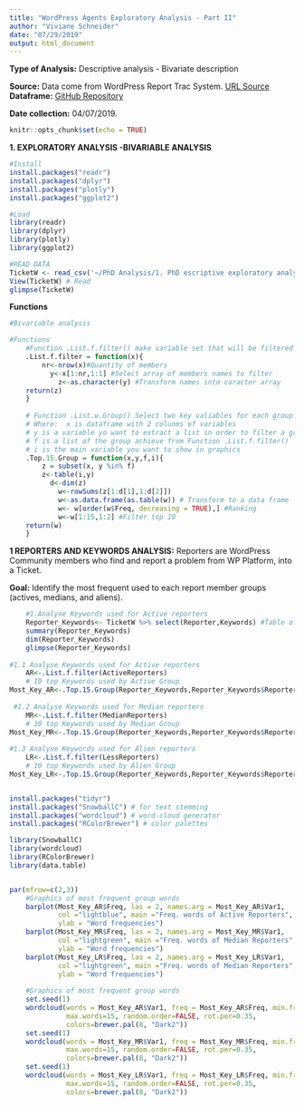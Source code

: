 ```yaml
---
title: "WordPress Agents Exploratory Analysis - Part II"
author: "Viviane Schneider"
date: "07/29/2019"
output: html_document
---
```

**Type of Analysis:** Descriptive analysis - Bivariate description

**Source:** Data come from WordPress Report Trac System.
[URL Source](https://core.trac.wordpress.org/query?status=accepted&status=assigned&status=new&status=reopened&status=reviewing&col=id&col=summary&col=status&col=owner&col=type&col=priority&col=milestone&col=component&col=version&col=severity&col=resolution&col=time&col=changetime&col=focuses&col=reporter&col=keywords&order=priority)
**Dataframe:** [GitHub Repository](https://raw.githubusercontent.com/vivianesch/CoherenceAnalysisWordPress/master/TicketW.csv)

**Date collection:** 04/07/2019.

```r
knitr::opts_chunk$set(echo = TRUE)
```

**1. EXPLORATORY ANALYSIS -BIVARIABLE ANALYSIS** 

```r
#Install
install.packages("readr")
install.packages("dplyr")
install.packages("plotly")
install.packages("ggplot2")

#Load
library(readr)
library(dplyr)
library(plotly)
library(ggplot2)

```

```r
#READ DATA
TicketW <- read_csv('~/PhD Analysis/1. PhD escriptive exploratory analysis/TicketW.csv')
View(TicketW) # Read 
glimpse(TicketW)

```

**Functions** 

```r
#Bivariable analysis

#Functions
    #Function .List.f.filter() make variable set that will be filtered
    .List.f.filter = function(x){
        nr<-nrow(x)#Quantity of members
          y<-x[1:nr,1:1] #Select array of members names to filter 
            z<-as.character(y) #Transform names into caracter array
    return(z)
    }
    
    # Function .List.w.Group() Select two key valiables for each group and return a list of inter-ralation of it
    # Where:  x is dataframe with 2 colunms of variables
    # y is a variable yo want to extract a list in order to filter a group
    # f is a list of the group achieve from Function .List.f.filter()
    # i is the main variable you want to show in graphics
    .Top.15.Group = function(x,y,f,i){
        z = subset(x, y %in% f) 
        z<-table(i,y)
          d<-dim(z)
            w<-rowSums(z[1:d[1],1:d[2]])
            w<-as.data.frame(as.table(w)) # Transform to a data frame
            w<- w[order(w$Freq, decreasing = TRUE),] #Ranking
            w<-w[1:15,1:2] #Filter top 10
    return(w)
    } 

```


**1 REPORTERS AND KEYWORDS ANALYSIS:** Reporters are WordPress Community members who find and report a problem from WP Platform, into a Ticket.

**Goal:** Identify the most frequent used to each report member groups (actives, medians, and aliens).

```r

    #1.Analyse Keywords used for Active reporters
    Reporter_Keywords<- TicketW %>% select(Reporter,Keywords) #Table of Reporters and Keywords
    summary(Reporter_Keywords)
    dim(Reporter_Keywords)
    glimpse(Reporter_Keywords)
    
#1.1 Analyse Keywords used for Active reporters
    AR<-.List.f.filter(ActiveReporters)
    # 10 top Keywords used by Active Group
Most_Key_AR<-.Top.15.Group(Reporter_Keywords,Reporter_Keywords$Reporter,AR,Reporter_Keywords$Keywords) 
  
 #1.2 Analyse Keywords used for Median reporters
    MR<-.List.f.filter(MedianReporters)
    # 10 top Keywords used by Median Group
Most_Key_MR<-.Top.15.Group(Reporter_Keywords,Reporter_Keywords$Reporter,MR,Reporter_Keywords$Keywords) 
    
#1.3 Analyse Keywords used for Alien reporters
    LR<-.List.f.filter(LessReporters)
    # 10 top Keywords used by Alien Group 
Most_Key_LR<-.Top.15.Group(Reporter_Keywords,Reporter_Keywords$Reporter,LR,Reporter_Keywords$Keywords) 


install.packages("tidyr")
install.packages("SnowballC") # for text stemming
install.packages("wordcloud") # word-cloud generator 
install.packages("RColorBrewer") # color palettes

library(SnowballC)
library(wordcloud)
library(RColorBrewer)
library(data.table)


par(mfrow=c(2,3))
    #Graphics of most frequent group words 
    barplot(Most_Key_AR$Freq, las = 2, names.arg = Most_Key_AR$Var1,
            col ="lightblue", main ="Freq. words of Active Reporters",
            ylab = "Word frequencies")
    barplot(Most_Key_MR$Freq, las = 2, names.arg = Most_Key_MR$Var1,
            col ="lightgreen", main ="Freq. words of Median Reporters",
            ylab = "Word frequencies")
    barplot(Most_Key_LR$Freq, las = 2, names.arg = Most_Key_LR$Var1,
            col ="lightgreen", main ="Freq. words of Median Reporters",
            ylab = "Word frequencies")
    
    #Graphics of most frequent group words 
    set.seed(1)
    wordcloud(words = Most_Key_AR$Var1, freq = Most_Key_AR$Freq, min.freq = 1,
              max.words=15, random.order=FALSE, rot.per=0.35, 
              colors=brewer.pal(8, "Dark2"))
    set.seed(1)
    wordcloud(words = Most_Key_MR$Var1, freq = Most_Key_MR$Freq, min.freq = 1,
              max.words=15, random.order=FALSE, rot.per=0.35, 
              colors=brewer.pal(8, "Dark2"))
    set.seed(1)
    wordcloud(words = Most_Key_LR$Var1, freq = Most_Key_LR$Freq, min.freq = 1,
              max.words=15, random.order=FALSE, rot.per=0.35, 
              colors=brewer.pal(8, "Dark2"))





```



